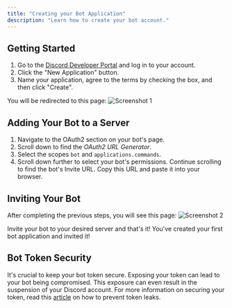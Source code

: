 ```yaml
---
title: "Creating your Bot Application"
description: "Learn how to create your bot account."
---
```


## Getting Started

1. Go to the [Discord Developer Portal](https://discord.com/developers) and log in to your account.
2. Click the "New Application" button.
3. Name your application, agree to the terms by checking the box, and then click "Create".

You will be redirected to this page:
![Screenshot 1](screenshots/screenshot-1.png)

## Adding Your Bot to a Server

1. Navigate to the OAuth2 section on your bot's page.
2. Scroll down to find the *OAuth2 URL Generator*.
3. Select the scopes `bot` and `applications.commands`.
4. Scroll down further to select your bot's permissions. Continue scrolling to find the bot's Invite URL. Copy this URL and paste it into your browser.

## Inviting Your Bot

After completing the previous steps, you will see this page:
![Screenshot 2](screenshots/screenshot-2.png)

Invite your bot to your desired server and that's it! You've created your first bot application and invited it!

## Bot Token Security

It's crucial to keep your bot token secure. Exposing your token can lead to your bot being compromised. This exposure can even result in the suspension of your Discord account. For more information on securing your token, read this [article](https://discordjs.guide/creating-your-bot/#using-environment-variables) on how to prevent token leaks.
